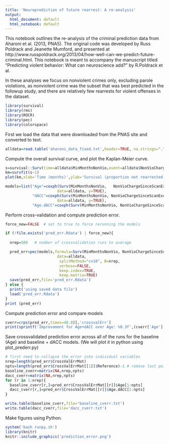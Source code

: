 ```yaml
---
title: 'Neuroprediction of future rearrest: A re-analysis'
output:
  html_document: default
  html_notebook: default
---
```


This notebook outlines the re-analysis of the criminal prediction data from Aharoni et al. (2013, PNAS).  The original code was developed by Russ Poldrack and Jeanette Mumford, and presented at http://www.russpoldrack.org/2013/04/how-well-can-we-predict-future-criminal.html.  This notebook is meant to accompany the manuscript titled "Predicting violent behavior: What can neuroscience add?" by R.Poldrack et al.

In these analyses we focus on nonviolent crimes only, excluding parole violations, as nonviolent crime was the subset that was best predicted in the followup study, and there are relatively few rearrests for violent offenses in the dataset.


```r
library(survival)
library(rms)
library(ROCR)
library(pec)
library(colorspace)


```

First we load the data that were downloaded from the PNAS site and converted to text.
```r
alldata=read.table('aharoni_data_fixed.txt',header=TRUE, na.strings=".")
```

Compute the overall survival curve, and plot the Kaplan-Meier curve.

```r
s=survival::Surv(time=alldata$MinMonthsNonVio,event=alldata$NonVioChargeSinceScanExclPVs,type='right')
km=survfit(s~1)
plot(km,xlab='Time (months)',ylab='Survival (proportion not rearrested)')

```

```r

models=list("Age"=coxph(Surv(MinMonthsNonVio,   NonVioChargeSinceScanExclPVs)~releaseAge_centered, 
                       data=alldata, y=TRUE), 
            "dACC"=coxph(Surv(MinMonthsNonVio, NonVioChargeSinceScanExclPVs)~dACC_centered, 
                       data=alldata, y=TRUE), 
         	"Age.dACC"=coxph(Surv(MinMonthsNonVio, NonVioChargeSinceScanExclPVs)~releaseAge_centered+ dACC_centered, data=alldata, y=TRUE))

```


Perform cross-validation and compute prediction error.

```r
force_new=FALSE  # set to true to force rerunning the models

if (!file.exists('pred_err.Rdata') | force_new){
  
  nrep=500   # number of crossvalidation runs to average

  pred_err=pec(models,formula=Surv(MinMonthsNonVio, NonVioChargeSinceScanExclPVs)~1, 
                       data=alldata,
                        splitMethod="cv10", B=nrep,
                       	verbose=FALSE,
                       	keep.index=TRUE,
                       	keep.matrix=TRUE)
  save(pred_err,file='pred_err.Rdata')
} else {
  print('using saved data file')
  load('pred_err.Rdata')
}
print (pred_err)
```

Compute prediction error and compare models

```r

cverr=crps(pred_err,times=48.8)[,'crossvalErr']
print(sprintf('Improvement for Age+dACC over Age: %0.3f',(cverr['Age']-cverr['Age.dACC'])/cverr['Age']))
```

Save crossvalidated prediction error across all of the runs for the baseline (Age) and baseline + dACC models.  (We will plot it in python using plot_prederr.py)

```r

# first need to collapse the error into individual variables
nrep=length(pred_err$CrossValErrMat)
npts=length(pred_err$CrossValErrMat[[1]]$Reference)-1 # remove last point
baseline_cverr=matrix(NA,nrep,npts)
dacc_cverr=matrix(NA,nrep,npts)
for (r in 1:nrep){
  baseline_cverr[r,]=pred_err$CrossValErrMat[[r]]$Age[1:npts]
  dacc_cverr[r,]=pred_err$CrossValErrMat[[r]]$Age.dACC[1:npts]
}

write.table(baseline_cverr,file='baseline_cverr.txt')
write.table(dacc_cverr,file='dacc_cverr.txt')
```

Make figures using Python.

```r

system('bash runpy.sh')
library(knitr)
knitr::include_graphics('prediction_error.png')

```

